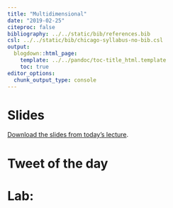 ```yaml
---
title: "Multidimensional"
date: "2019-02-25"
citeproc: false
bibliography: ../../static/bib/references.bib
csl: ../../static/bib/chicago-syllabus-no-bib.csl
output:
  blogdown::html_page:
    template: ../../pandoc/toc-title_html.template
    toc: true
editor_options: 
  chunk_output_type: console
---
```


# Slides

[Download the slides from today's lecture]().

# Tweet of the day


# Lab:

<!-- http://openaccess.city.ac.uk/20334/1/analysis-flight-variability.pdf -->
